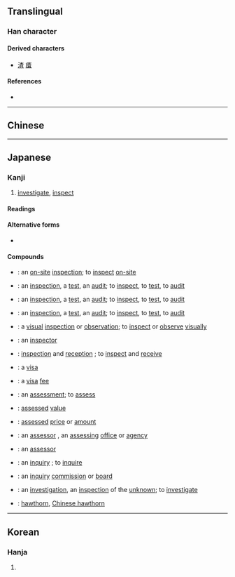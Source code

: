 {{also|查}}
{{character info}}
==Translingual==

===Han character===
{{Han char|rn=75|rad=木|as=05|sn=9|four=|canj=DBM|ids=⿱木且}}

====Derived characters====
* [[渣]] [[㾴]]

====References====
* {{Han ref|kx=0521.121|dkj=14643|hdz=21181.071|uh=67FB|ud=26619}}

----

==Chinese==
{{zh-see|查|v}}

----

==Japanese==

===Kanji===
{{ja-kanji|grade=5|rs=木05}}

# [[investigate]], [[inspect]]

====Readings====
{{ja-readings
|goon=しゃ, じゃ
|kanon=さ
}}

====Alternative forms====
* {{l|mul|查}} {{qualifier|not used in Japanese}}

====Compounds====
{{der-top|Compounds}}
* {{ja-r|査%閲|さ%えつ}}: an [[on-site]] [[inspection]]; to [[inspect]] [[on-site]]
* {{ja-r|査%検|さ%けん}}: an [[inspection]], a [[test]], an [[audit]]; to [[inspect]], to [[test]], to [[audit]]
* {{ja-r|査%験|さ%けん}}: an [[inspection]], a [[test]], an [[audit]]; to [[inspect]], to [[test]], to [[audit]]
* {{ja-r|検%査|けん%さ}}: an [[inspection]], a [[test]], an [[audit]]; to [[inspect]], to [[test]], to [[audit]]
* {{ja-r|査%察|さ%さつ}}: a [[visual]] [[inspection]] or [[observation]]; to [[inspect]] or [[observe]] [[visually]]
* {{ja-r|査%察%官|さ%さつ%かん}}: an [[inspector]]
* {{ja-r|査%収|さ%しゅう}}: [[inspection]] and [[reception]] {{qualifier|as of a shipment of goods}}; to [[inspect]] and [[receive]]
* {{ja-r|査%証|さ%しょう}}: a [[visa]] {{qualifier|literally, proof of inspection}}
* {{ja-r|査%証%料|さ%しょう%りょう}}: a [[visa]] [[fee]]
* {{ja-r|査%定|さ%てい}}: an [[assessment]]; to [[assess]]
* {{ja-r|査%定 価%格|さ%てい か%かく}}: [[assessed]] [[value]]
* {{ja-r|査%定%額|さ%てい%がく}}: [[assessed]] [[price]] or [[amount]]
* {{ja-r|査%定 期%間|さ%てい き%かん}}: an [[assessor]] {{qualifier|an organization}}, an [[assessing]] [[office]] or [[agency]]
* {{ja-r|査%定%者|さ%てい%しゃ}}: an [[assessor]] {{qualifier|a person}}
* {{ja-r|査%問|さ%もん}}: an [[inquiry]] {{qualifier|emphasis on inspection or investigation}}; to [[inquire]]
* {{ja-r|査%問 委%員%会|さ%もん い%いん%かい}}: an [[inquiry]] [[commission]] or [[board]]
* {{ja-r|査%覈|さ%かく}}: {{qualifier|rare, possibly obsolete}} an [[investigation]], an [[inspection]] of the [[unknown]]; to [[investigate]]
* {{ja-r|山%査%子|さん%ざ%し}}: [[hawthorn]], [[Chinese hawthorn]]
{{der-bottom}}

----

==Korean==

===Hanja===
{{ko-hanja|hangeul=사|eumhun=[[사실할]] 사 (''sasilhal sa'')|rv=sa|mr=sa|y=sa}}

# {{rfdef|ko|sort=木05}}